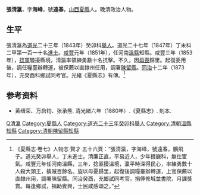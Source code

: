 {{Otheruses|other=名为张海峰的其他人物|张海峰}}

'''張清瀛'''，字'''海峰'''，號'''遠春'''，[[山西|山西]][[夏縣|夏縣]]人。晚清政治人物。

==生平==
張清瀛為[[道光|道光]]二十三年（1843年）癸卯科[[舉人|舉人]]。道光二十七年（1847年）丁未科二甲第一百一十名[[進士|進士]]。[[咸豐|咸豐]]元年（1851年），任河南[[溫縣|溫縣]]知縣。咸豐三年（1853年），[[捻軍|捻軍]]騷擾縣境，清瀛率領練勇數十名抗擊。不久，因[[丁憂|母喪]]歸里。起復委用後，調任糧臺辦轉運，被保薦以直隸州任用，調署[[陳留縣|陳留縣]]。[[同治|同治]]十二年（1873年），充癸酉科鄉試同考官。光緒《夏縣志》有傳。<ref>《夏縣志·卷七》人物志·賢才·五十六頁：“張清瀛，字海峰，號遠春，鵬飛子。道光癸卯舉人，丁未進士。清廉正直，平易近人，少年掇巍科，無仕宦氣。咸豐元年任河南溫縣，三年，捻匪擾溫境，瀛平時深得民心，率練勇數十人殺大頭王，擒賊百餘名。旋以母憂歸里，起復後調糧臺辦轉運，上官保薦以直隸州用，調署陳留縣。同治癸酉，充鄉試同考官。捐俸修城並書院，月課獎賞。每逢鄉試，捐助賓興，士民咸感頌之。”</ref>

== 参考资料 ==
{{reflist}}

*黄缙荣、万启钧、张承熊. 清光緒六年（1880年）.《夏縣志》. 刻本.

{{道光二十七年丁未科殿試金榜}}

{{Authority control}}

{{DEFAULTSORT:Zhang張}}
[[Category:張姓|Q清瀛]]
[[Category:夏縣人|Category:夏縣人]]
[[Category:道光二十三年癸卯科舉人|Category:道光二十三年癸卯科舉人]]
[[Category:清朝溫縣知縣|Category:清朝溫縣知縣]]
[[Category:清朝陳留縣知縣|Category:清朝陳留縣知縣]]


{{清朝人物小作品}}